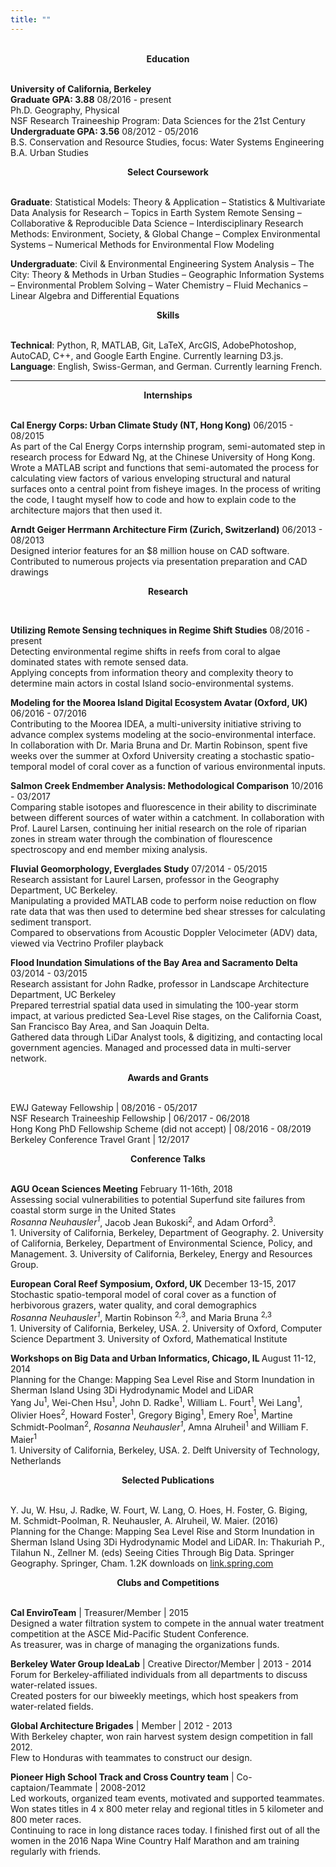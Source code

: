 ```yaml
---
title: ""
---
```


<br>
<center>**Education**</center>
<br>
**University of California, Berkeley** <br>
**Graduate GPA: 3.88** 08/2016 - present <br>
Ph.D. Geography, Physical<br>
NSF Research Traineeship Program: Data Sciences for the 21st Century <br>
**Undergraduate GPA: 3.56** 08/2012 - 05/2016 <br>
B.S. Conservation and Resource Studies, focus: Water Systems Engineering <br>
B.A. Urban Studies <br>

<center>**Select Coursework**</center>
<br>
**Graduate**:
Statistical Models: Theory & Application -- Statistics & Multivariate Data Analysis for Research -- Topics in Earth System Remote Sensing -- Collaborative & Reproducible Data Science -- Interdisciplinary Research Methods: Environment,
Society, & Global Change --  Complex Environmental Systems -- Numerical Methods for Environmental Flow Modeling

**Undergraduate**:
Civil & Environmental Engineering System Analysis -- The City: Theory & Methods in Urban Studies -- Geographic Information Systems -- Environmental Problem Solving -- Water Chemistry -- Fluid Mechanics -- Linear Algebra and Differential Equations
<br>

<center>**Skills**</center>
<br>
**Technical**: Python, R, MATLAB, Git, LaTeX, ArcGIS, AdobePhotoshop, AutoCAD, C++, and Google Earth Engine. Currently learning D3.js. <br>
**Language**: English, Swiss-German, and German. Currently learning French.

---------


<center>**Internships**</center>
<br>
**Cal Energy Corps: Urban Climate Study (NT, Hong Kong)** 		      06/2015 - 08/2015 <br>
As part of the Cal Energy Corps internship program, semi-automated step in research process for Edward Ng, at the Chinese University of Hong Kong.
Wrote a MATLAB script and functions that semi-automated the process for calculating view factors of various enveloping structural and natural surfaces onto a central point from fisheye images. 
In the process of writing the code, I taught myself how to code and how to explain code to the architecture majors that then used it. 

**Arndt Geiger Herrmann Architecture Firm (Zurich, Switzerland)** 	      06/2013 - 08/2013 <br>
Designed interior features for an $8 million house on CAD software.
Contributed to numerous projects via presentation preparation and CAD drawings

<center>**Research**</center>
<br>

**Utilizing Remote Sensing techniques in Regime Shift Studies** 	      08/2016 - present <br> 
Detecting environmental regime shifts in reefs from coral to algae dominated states with remote
sensed data.<br> 
Applying concepts from information theory and complexity theory to determine main
actors in costal Island socio-environmental systems.


**Modeling for the Moorea Island Digital Ecosystem Avatar (Oxford, UK)**      06/2016 - 07/2016 <br>
Contributing to the Moorea IDEA, a multi-university initiative striving to advance complex systems modeling at the socio-environmental interface. <br>
In collaboration with Dr. Maria Bruna and  Dr. Martin Robinson, spent five weeks over the summer at Oxford University creating a stochastic spatio-temporal model of coral cover as a function of various environmental inputs.

**Salmon Creek Endmember Analysis: Methodological Comparison**	     10/2016 - 03/2017 <br>
Comparing stable isotopes and fluorescence in their ability to discriminate between different sources of water within a catchment.
In collaboration with Prof. Laurel Larsen, continuing her initial research on the role of riparian zones in stream water through the combination of flourescence spectroscopy and end member mixing analysis. 

**Fluvial Geomorphology, Everglades Study** 		 	   	      07/2014 - 05/2015 <br>
Research assistant for Laurel Larsen, professor in the Geography Department, UC Berkeley. <br>
Manipulating a provided MATLAB code to perform noise reduction on flow rate data that was then used to determine bed shear stresses for calculating sediment transport. <br>
Compared to observations from Acoustic Doppler Velocimeter (ADV) data, viewed via Vectrino Profiler playback <br>

**Flood Inundation Simulations of the Bay Area and Sacramento Delta**
03/2014 - 03/2015 <br>
Research assistant for John Radke, professor in Landscape Architecture Department, UC Berkeley <br>
Prepared terrestrial spatial data used in simulating the 100-year storm impact, at various predicted Sea-Level Rise stages, on the California Coast, San Francisco Bay Area, and San Joaquin Delta. <br>
Gathered data through LiDar Analyst tools, & digitizing, and contacting local government agencies. Managed and processed data in multi-server network. <br>

<center>**Awards and Grants**</center>
<br>
EWJ Gateway Fellowship | 08/2016 - 05/2017 <br>
NSF Research Traineeship Fellowship | 06/2017 - 06/2018 <br>
Hong Kong PhD Fellowship Scheme (did not accept) | 08/2016 - 08/2019 <br>
Berkeley Conference Travel Grant | 12/2017 <br>

<center>**Conference Talks**</center>
<br>
**AGU Ocean Sciences Meeting** February 11-16th, 2018 <br>
Assessing social vulnerabilities to potential Superfund site failures from coastal storm surge in the United States <br>
*Rosanna Neuhausler^1^*, Jacob Jean Bukoski^2^, and Adam Orford^3^. <br>
1. University of California, Berkeley, Department of Geography.
2. University of California, Berkeley, Department of Environmental Science, Policy, and Management.
3. University of California, Berkeley, Energy and Resources Group.

**European Coral Reef Symposium, Oxford, UK** 			         December 13-15, 2017 <br>
Stochastic spatio-temporal model of coral cover as a function of herbivorous grazers, water quality, and coral demographics <br>
*Rosanna Neuhausler^1^*, Martin Robinson ^2,3^, and Maria Bruna ^2,3^ <br>
1. University of California, Berkeley, USA.  2. University of Oxford, Computer Science Department 3. University of Oxford, Mathematical Institute

**Workshops on Big Data and Urban Informatics, Chicago, IL ** 		   August 11-12, 2014 <br>
Planning for the Change: Mapping Sea Level Rise and Storm Inundation in Sherman Island Using 3Di Hydrodynamic Model and LiDAR <br>
Yang Ju^1^, Wei-Chen Hsu^1^, John D. Radke^1^, William L. Fourt^1^, Wei Lang^1^, Olivier Hoes^2^, Howard Foster^1^, Gregory Biging^1^, Emery Roe^1^, Martine Schmidt-Poolman^2^, *Rosanna Neuhausler^1^*, Amna Alruheil^1^ and William F. Maier^1^ <br>
1. University of California, Berkeley, USA.  2. Delft University of Technology, Netherlands

<center>**Selected Publications**</center>
<br>
Y. Ju, W. Hsu, J. Radke, W. Fourt, W. Lang, O. Hoes, H. Foster, G. Biging, M. Schmidt-Poolman, R. Neuhausler, A. Alruheil, W. Maier. (2016) <br> Planning for the Change: Mapping Sea Level Rise and Storm Inundation in Sherman Island Using 3Di Hydrodynamic Model and LiDAR. In: Thakuriah P., Tilahun N., Zellner M. (eds) Seeing Cities Through Big Data. Springer Geography. Springer, Cham. 1.2K downloads on [link.spring.com](https://link.springer.com/chapter/10.1007/978-3-319-40902-3_18)

<center>**Clubs and Competitions**</center>
<br>
**Cal EnviroTeam** | Treasurer/Member | 2015 <br>
Designed a water filtration system to compete in the annual water treatment competition at the ASCE Mid-Pacific Student Conference. <br>
As treasurer, was in charge of managing the organizations funds. <br>

**Berkeley Water Group IdeaLab** | Creative Director/Member | 2013 - 2014 <br>
Forum for Berkeley-affiliated individuals from all departments to discuss water-related issues. <br>
Created posters for our biweekly meetings, which host speakers from water-related fields.<br>

**Global Architecture Brigades** | Member | 2012 - 2013 <br>
With Berkeley chapter, won rain harvest system design competition in fall 2012.<br>
Flew to Honduras with teammates to construct our design.<br>

**Pioneer High School Track and Cross Country team** | Co-captaion/Teammate | 2008-2012 <br>
Led workouts, organized team events, motivated and supported teammates. <br>
Won states titles in 4 x 800 meter relay and regional titles in 5 kilometer and 800 meter races. <br>
Continuing to race in long distance races today. I finished first out of all the women in the 2016 Napa Wine Country Half Marathon and am training regularly with friends.




